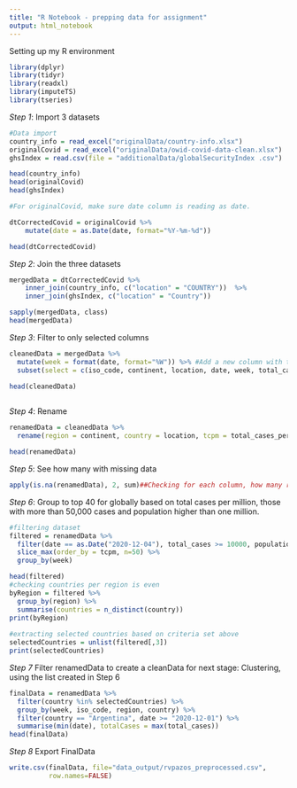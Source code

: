 ```yaml
---
title: "R Notebook - prepping data for assignment"
output: html_notebook
---
```

Setting up my R environment

```r
library(dplyr)
library(tidyr)
library(readxl)
library(imputeTS)
library(tseries)
```

*Step 1*: Import 3 datasets

```r

#Data import
country_info = read_excel("originalData/country-info.xlsx")
originalCovid = read_excel("originalData/owid-covid-data-clean.xlsx")
ghsIndex = read.csv(file = "additionalData/globalSecurityIndex .csv")

head(country_info)
head(originalCovid)
head(ghsIndex)
```

```r
#For originalCovid, make sure date column is reading as date.

dtCorrectedCovid = originalCovid %>%
    mutate(date = as.Date(date, format="%Y-%m-%d"))

head(dtCorrectedCovid)

```

*Step 2*: Join the three datasets

```r
mergedData = dtCorrectedCovid %>%
    inner_join(country_info, c("location" = "COUNTRY"))  %>%
    inner_join(ghsIndex, c("location" = "Country"))

sapply(mergedData, class)
head(mergedData)

```

*Step 3*: Filter to only selected columns

```r
cleanedData = mergedData %>%
  mutate(week = format(date, format="%W")) %>% #Add a new column with the 'week' number
  subset(select = c(iso_code, continent, location, date, week, total_cases, total_cases_per_million, new_cases_smoothed, total_deaths, new_deaths_smoothed, reproduction_rate, population, population_density, median_age, gdp_per_capita, Government_Type, Corruption_preception, category))

head(cleanedData)
   
```
*Step 4*: Rename

```r
renamedData = cleanedData %>%
  rename(region = continent, country = location, tcpm = total_cases_per_million, rRate = reproduction_rate, popDensity = population_density, gdp = gdp_per_capita, govt = Government_Type, corruption = Corruption_preception, healthSecurity = category, casesSmooth = new_cases_smoothed, deathSmooth = new_deaths_smoothed)

head(renamedData)
```

*Step 5*: See how many with missing data
```r
apply(is.na(renamedData), 2, sum)##Checking for each column, how many rows are NAs? 
```

*Step 6*: Group to top 40 for globally based on total cases per million, those with more than 50,000 cases and population higher than one million.

```r
#filtering dataset
filtered = renamedData %>%
  filter(date == as.Date("2020-12-04"), total_cases >= 10000, population >= 1000000) %>%
  slice_max(order_by = tcpm, n=50) %>%
  group_by(week)

head(filtered)
#checking countries per region is even
byRegion = filtered %>% 
  group_by(region) %>%
  summarise(countries = n_distinct(country))
print(byRegion)
  
#extracting selected countries based on criteria set above
selectedCountries = unlist(filtered[,3])
print(selectedCountries)
```

*Step 7* Filter renamedData to create a cleanData for next stage: Clustering, using the list created in Step 6
```r
finalData = renamedData %>%
  filter(country %in% selectedCountries) %>%
  group_by(week, iso_code, region, country) %>%
  filter(country == "Argentina", date >= "2020-12-01") %>%
  summarise(min(date), totalCases = max(total_cases))
head(finalData)
```
*Step 8* Export FinalData

```r
write.csv(finalData, file="data_output/rvpazos_preprocessed.csv",
          row.names=FALSE)
```

